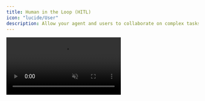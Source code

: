 ```yaml
---
title: Human in the Loop (HITL)
icon: "lucide/User"
description: Allow your agent and users to collaborate on complex tasks.
---
```


<video src="/images/coagents/human-in-the-loop-example.mp4" className="rounded-lg shadow-xl" loop playsInline controls autoPlay muted />

<Callout>
  This video shows an example of our [AI Travel App](/coagents/tutorials/ai-travel-app) using HITL to get user feedback.
</Callout>

## What is Human-in-the-Loop (HITL)?

Human-in-the-loop (HITL) allows agents to request human input or approval during execution, making AI systems more reliable and trustworthy. This pattern is essential when building AI applications that need to handle complex decisions or actions that require human judgment.

<Frame className="my-0">
    <img src="/images/coagents/coagents-hitl-infographic.png" alt="Agentic Copilot Human in the Loop" className="mt-4 mb-0 shadow-md" />
</Frame>

## When should I use this?

HITL combines the efficiency of AI with human judgment, creating a system that's both powerful and reliable. The key advantages include:

- **Quality Control**: Human oversight at critical decision points
- **Edge Cases**: Graceful handling of low-confidence situations
- **Expert Input**: Leverage human expertise when needed
- **Reliability**: More robust system for real-world use

<Callout title="Ready to Implement Human in the Loop?">
Human in the Loop can be implemented with any integration.

**Choose your integration to see specific implementation guides and examples.** 
<IntegrationsGrid targetPage="human-in-the-loop" />
</Callout>
